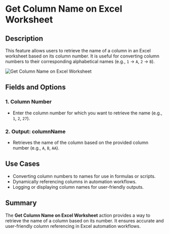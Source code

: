 # Get Column Name on Excel Worksheet  

## Description

This feature allows users to retrieve the name of a column in an Excel worksheet based on its column number. It is useful for converting column numbers to their corresponding alphabetical names (e.g., `1` → `A`, `2` → `B`).  

![Get Column Name on Excel Worksheet](../../assets/excel/get-column-name-on-excel-worksheet.png)  

## Fields and Options  

### 1. **Column Number** 

- Enter the column number for which you want to retrieve the name (e.g., `1`, `2`, `27`).  

### 2. **Output: columnName** 

- Retrieves the name of the column based on the provided column number (e.g., `A`, `B`, `AA`).  

## Use Cases

- Converting column numbers to names for use in formulas or scripts.  
- Dynamically referencing columns in automation workflows.  
- Logging or displaying column names for user-friendly outputs.  

## Summary

The **Get Column Name on Excel Worksheet** action provides a way to retrieve the name of a column based on its number. It ensures accurate and user-friendly column referencing in Excel automation workflows.  